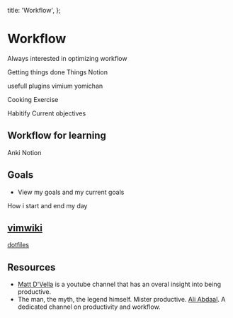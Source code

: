
  title: 'Workflow',
};

# Workflow

Always interested in optimizing workflow

Getting things done
Things
Notion

usefull plugins
vimium
yomichan

Cooking
Exercise

Habitify
Current objectives

## Workflow for learning

Anki
Notion

## Goals

- View my goals and my current goals

How i start and end my day

## [vimwiki](https://vimwiki.github.io/)

[dotfiles](https://github.com/oscarteg/dotfiles)

## Resources

- [Matt D'Vella](https://www.youtube.com/user/blackboxfilmcompany) is a youtube channel that has an overal insight into being productive.
- The man, the myth, the legend himself. Mister productive. [Ali Abdaal](https://www.youtube.com/user/Sepharoth64). A dedicated channel on productivity and workflow.
